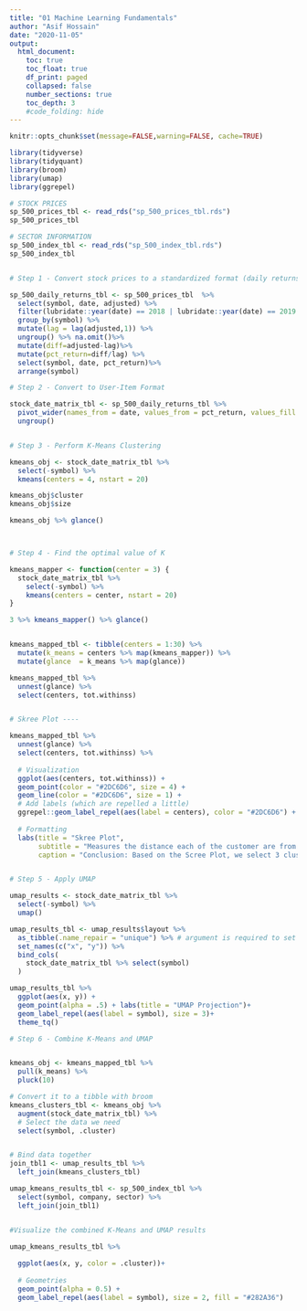 ```yaml
---
title: "01 Machine Learning Fundamentals"
author: "Asif Hossain"
date: "2020-11-05"
output:
  html_document:
    toc: true
    toc_float: true
    df_print: paged
    collapsed: false
    number_sections: true
    toc_depth: 3
    #code_folding: hide
---
```


```r
knitr::opts_chunk$set(message=FALSE,warning=FALSE, cache=TRUE)
```



```r
library(tidyverse)
library(tidyquant)
library(broom)
library(umap)
library(ggrepel)

# STOCK PRICES
sp_500_prices_tbl <- read_rds("sp_500_prices_tbl.rds")
sp_500_prices_tbl

# SECTOR INFORMATION
sp_500_index_tbl <- read_rds("sp_500_index_tbl.rds")
sp_500_index_tbl


# Step 1 - Convert stock prices to a standardized format (daily returns)

sp_500_daily_returns_tbl <- sp_500_prices_tbl  %>%
  select(symbol, date, adjusted) %>% 
  filter(lubridate::year(date) == 2018 | lubridate::year(date) == 2019| lubridate::year(date) == 2020)%>%
  group_by(symbol) %>%
  mutate(lag = lag(adjusted,1)) %>%
  ungroup() %>% na.omit()%>%
  mutate(diff=adjusted-lag)%>%
  mutate(pct_return=diff/lag) %>%
  select(symbol, date, pct_return)%>%
  arrange(symbol)

# Step 2 - Convert to User-Item Format

stock_date_matrix_tbl <- sp_500_daily_returns_tbl %>%
  pivot_wider(names_from = date, values_from = pct_return, values_fill = 0) %>%
  ungroup()


# Step 3 - Perform K-Means Clustering

kmeans_obj <- stock_date_matrix_tbl %>%
  select(-symbol) %>%
  kmeans(centers = 4, nstart = 20)

kmeans_obj$cluster
kmeans_obj$size

kmeans_obj %>% glance()



# Step 4 - Find the optimal value of K

kmeans_mapper <- function(center = 3) {
  stock_date_matrix_tbl %>%
    select(-symbol) %>%
    kmeans(centers = center, nstart = 20)
}

3 %>% kmeans_mapper() %>% glance()


kmeans_mapped_tbl <- tibble(centers = 1:30) %>%
  mutate(k_means = centers %>% map(kmeans_mapper)) %>%
  mutate(glance  = k_means %>% map(glance))

kmeans_mapped_tbl %>%
  unnest(glance) %>%
  select(centers, tot.withinss)


# Skree Plot ----

kmeans_mapped_tbl %>%
  unnest(glance) %>%
  select(centers, tot.withinss) %>%
  
  # Visualization
  ggplot(aes(centers, tot.withinss)) +
  geom_point(color = "#2DC6D6", size = 4) +
  geom_line(color = "#2DC6D6", size = 1) +
  # Add labels (which are repelled a little)
  ggrepel::geom_label_repel(aes(label = centers), color = "#2DC6D6") + 
  
  # Formatting
  labs(title = "Skree Plot",
       subtitle = "Measures the distance each of the customer are from the closes K-Means center",
       caption = "Conclusion: Based on the Scree Plot, we select 3 clusters to segment the customer base.")


# Step 5 - Apply UMAP

umap_results <- stock_date_matrix_tbl %>%
  select(-symbol) %>%
  umap()

umap_results_tbl <- umap_results$layout %>%
  as_tibble(.name_repair = "unique") %>% # argument is required to set names in the next step
  set_names(c("x", "y")) %>%
  bind_cols(
    stock_date_matrix_tbl %>% select(symbol)
  )

umap_results_tbl %>%
  ggplot(aes(x, y)) +
  geom_point(alpha = .5) + labs(title = "UMAP Projection")+
  geom_label_repel(aes(label = symbol), size = 3)+
  theme_tq()

# Step 6 - Combine K-Means and UMAP


kmeans_obj <- kmeans_mapped_tbl %>%
  pull(k_means) %>%
  pluck(10)

# Convert it to a tibble with broom
kmeans_clusters_tbl <- kmeans_obj %>% 
  augment(stock_date_matrix_tbl) %>%
  # Select the data we need
  select(symbol, .cluster)


# Bind data together
join_tbl1 <- umap_results_tbl %>%
  left_join(kmeans_clusters_tbl)

umap_kmeans_results_tbl <- sp_500_index_tbl %>%  
  select(symbol, company, sector) %>%  
  left_join(join_tbl1)


#Visualize the combined K-Means and UMAP results

umap_kmeans_results_tbl %>%
  
  ggplot(aes(x, y, color = .cluster))+
  
  # Geometries
  geom_point(alpha = 0.5) +
  geom_label_repel(aes(label = symbol), size = 2, fill = "#282A36")
```

